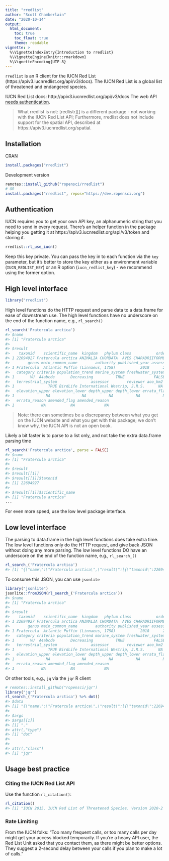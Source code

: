 ```yaml
---
title: "rredlist"
author: "Scott Chamberlain"
date: "2020-10-14"
output:
  html_document:
    toc: true
    toc_float: true
    theme: readable
vignette: >
  %\VignetteIndexEntry{Introduction to rredlist}
  %\VignetteEngine{knitr::rmarkdown}
  %\VignetteEncoding{UTF-8}
---
```




`rredlist` is an R client for the IUCN Red List (https://apiv3.iucnredlist.org/api/v3/docs). 
The IUCN Red List is a global list of threatened and endangered species.

IUCN Red List docs: http://apiv3.iucnredlist.org/api/v3/docs The web API [needs authentication](#authentication).

> What rredlist is not: [redlistr][] is a different package - not working with the IUCN Red List API; Furthermore, rredlist does not include support for the spatial API, described at
https://apiv3.iucnredlist.org/spatial.


## Installation

CRAN


```r
install.packages("rredlist")
```

Development version


```r
remotes::install_github("ropensci/rredlist")
# OR
install.packages("rredlist", repos="https://dev.ropensci.org")
```

## Authentication

IUCN requires you to get your own API key, an alphanumeric string that you need to send in every request. There's an helper function in the package helping you getting it at https://apiv3.iucnredlist.org/api/v3/token and storing it.


```r
rredlist::rl_use_iucn()
```

Keep this key private. You can pass the key in to each function via the `key` parameter, but it's better to store the key either as a environment variable (`IUCN_REDLIST_KEY`) or an R option (`iucn_redlist_key`) - we recommend using the former option.


## High level interface


```r
library("rredlist")
```

High level functions do the HTTP request and parse data to a data.frame for ease
of downstream use. The high level functions have no underscore on the end
of the function name, e.g., `rl_search()`


```r
rl_search('Fratercula arctica')
#> $name
#> [1] "Fratercula arctica"
#> 
#> $result
#>    taxonid    scientific_name  kingdom   phylum class           order  family
#> 1 22694927 Fratercula arctica ANIMALIA CHORDATA  AVES CHARADRIIFORMES ALCIDAE
#>        genus main_common_name        authority published_year assessment_date
#> 1 Fratercula  Atlantic Puffin (Linnaeus, 1758)           2018      2018-08-07
#>   category criteria population_trend marine_system freshwater_system
#> 1       VU  A4abcde       Decreasing          TRUE             FALSE
#>   terrestrial_system               assessor        reviewer aoo_km2  eoo_km2
#> 1               TRUE BirdLife International Westrip, J.R.S.      NA 20800000
#>   elevation_upper elevation_lower depth_upper depth_lower errata_flag
#> 1              NA              NA          NA          NA          NA
#>   errata_reason amended_flag amended_reason
#> 1            NA           NA             NA
```

> Note: there can sometimes be a discrepancy between what you get on the IUCN website and what
> you get with this package; we don't know why, the IUCN API is not an open book.

Likely a bit faster is to parse to a list only, and not take the extra data.frame parsing time


```r
rl_search('Fratercula arctica', parse = FALSE)
#> $name
#> [1] "Fratercula arctica"
#> 
#> $result
#> $result[[1]]
#> $result[[1]]$taxonid
#> [1] 22694927
#> 
#> $result[[1]]$scientific_name
#> [1] "Fratercula arctica"
...
```

For even more speed, use the low level package interface.

## Low level interface

The parsing to data.frame in the high level functions does take extra time. The low level functions
only do the HTTP request, and give back JSON without doing any more parsing. The low level functions DO have an underscore on the end
of the function name, e.g., `rl_search_()`


```r
rl_search_('Fratercula arctica')
#> [1] "{\"name\":\"Fratercula arctica\",\"result\":[{\"taxonid\":22694927,\"scientific_name\":\"Fratercula arctica\",\"kingdom\":\"ANIMALIA\",\"phylum\":\"CHORDATA\",\"class\":\"AVES\",\"order\":\"CHARADRIIFORMES\",\"family\":\"ALCIDAE\",\"genus\":\"Fratercula\",\"main_common_name\":\"Atlantic Puffin\",\"authority\":\"(Linnaeus, 1758)\",\"published_year\":2018,\"assessment_date\":\"2018-08-07\",\"category\":\"VU\",\"criteria\":\"A4abcde\",\"population_trend\":\"Decreasing\",\"marine_system\":true,\"freshwater_system\":false,\"terrestrial_system\":true,\"assessor\":\"BirdLife International\",\"reviewer\":\"Westrip, J.R.S.\",\"aoo_km2\":null,\"eoo_km2\":\"20800000\",\"elevation_upper\":null,\"elevation_lower\":null,\"depth_upper\":null,\"depth_lower\":null,\"errata_flag\":null,\"errata_reason\":null,\"amended_flag\":null,\"amended_reason\":null}]}"
```

To consume this JSON, you can use `jsonlite`


```r
library("jsonlite")
jsonlite::fromJSON(rl_search_('Fratercula arctica'))
#> $name
#> [1] "Fratercula arctica"
#> 
#> $result
#>    taxonid    scientific_name  kingdom   phylum class           order  family
#> 1 22694927 Fratercula arctica ANIMALIA CHORDATA  AVES CHARADRIIFORMES ALCIDAE
#>        genus main_common_name        authority published_year assessment_date
#> 1 Fratercula  Atlantic Puffin (Linnaeus, 1758)           2018      2018-08-07
#>   category criteria population_trend marine_system freshwater_system
#> 1       VU  A4abcde       Decreasing          TRUE             FALSE
#>   terrestrial_system               assessor        reviewer aoo_km2  eoo_km2
#> 1               TRUE BirdLife International Westrip, J.R.S.      NA 20800000
#>   elevation_upper elevation_lower depth_upper depth_lower errata_flag
#> 1              NA              NA          NA          NA          NA
#>   errata_reason amended_flag amended_reason
#> 1            NA           NA             NA
```

Or other tools, e.g., `jq` via the `jqr` R client


```r
# remotes::install_github("ropensci/jqr")
library("jqr")
rl_search_('Fratercula arctica') %>% dot()
#> $data
#> [1] "{\"name\":\"Fratercula arctica\",\"result\":[{\"taxonid\":22694927,\"scientific_name\":\"Fratercula arctica\",\"kingdom\":\"ANIMALIA\",\"phylum\":\"CHORDATA\",\"class\":\"AVES\",\"order\":\"CHARADRIIFORMES\",\"family\":\"ALCIDAE\",\"genus\":\"Fratercula\",\"main_common_name\":\"Atlantic Puffin\",\"authority\":\"(Linnaeus, 1758)\",\"published_year\":2018,\"assessment_date\":\"2018-08-07\",\"category\":\"VU\",\"criteria\":\"A4abcde\",\"population_trend\":\"Decreasing\",\"marine_system\":true,\"freshwater_system\":false,\"terrestrial_system\":true,\"assessor\":\"BirdLife International\",\"reviewer\":\"Westrip, J.R.S.\",\"aoo_km2\":null,\"eoo_km2\":\"20800000\",\"elevation_upper\":null,\"elevation_lower\":null,\"depth_upper\":null,\"depth_lower\":null,\"errata_flag\":null,\"errata_reason\":null,\"amended_flag\":null,\"amended_reason\":null}]}"
#> 
#> $args
#> $args[[1]]
#> [1] "."
#> attr(,"type")
#> [1] "dot"
#> 
#> 
#> attr(,"class")
#> [1] "jqr"
```

## Usage best practice

### Citing the IUCN Red List API

Use the function `rl_citation()`:

```r
rl_citation()
#> [1] "IUCN 2015. IUCN Red List of Threatened Species. Version 2020-2 <www.iucnredlist.org>"
```

### Rate Limiting

From the IUCN folks: "Too many frequent calls, or too many calls per day
might get your access blocked temporarily. If you're a heavy API user, the
Red List Unit asked that you contact them, as there might be better options.
They suggest a 2-second delay between your calls if you plan to make a
lot of calls."
